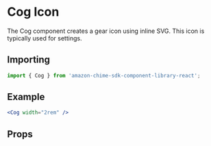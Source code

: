 

# Cog Icon

The Cog component creates a gear icon using inline SVG. This icon is typically used for settings.

## Importing

```javascript
import { Cog } from 'amazon-chime-sdk-component-library-react';
```

## Example

<ThemeProvider theme={lightTheme}>
  <Preview>
    <Cog width="2rem" />
  </Preview>
</ThemeProvider>

```jsx
<Cog width="2rem" />
```

## Props

<Props of={Cog} />
